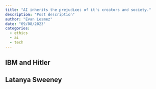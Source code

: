 ```yaml
---
title: "AI inherits the prejudices of it's creators and society."
description: "Post description"
author: "Evan Lesmez"
date: "09/08/2023"
categories:
  - ethics
  - ai
  - tech
---
```


##

## IBM and Hitler

## Latanya Sweeney
